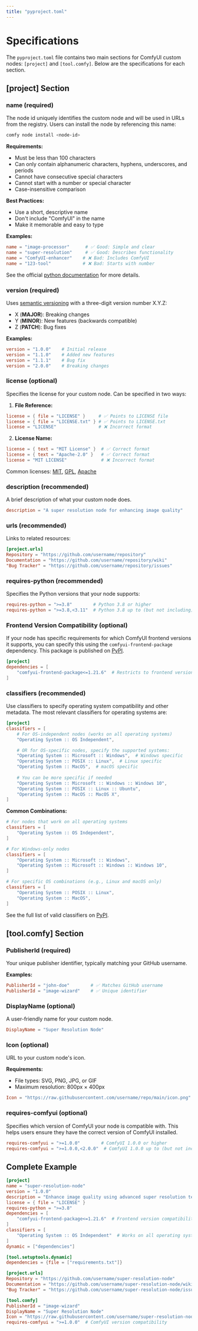 ```yaml
---
title: "pyproject.toml"
---
```


# Specifications

The `pyproject.toml` file contains two main sections for ComfyUI custom nodes: `[project]` and `[tool.comfy]`. Below are the specifications for each section.

## [project] Section

### name (required)
The node id uniquely identifies the custom node and will be used in URLs from the registry. Users can install the node by referencing this name:

```bash
comfy node install <node-id>
```

**Requirements:**
- Must be less than 100 characters
- Can only contain alphanumeric characters, hyphens, underscores, and periods
- Cannot have consecutive special characters
- Cannot start with a number or special character
- Case-insensitive comparison

**Best Practices:**
- Use a short, descriptive name
- Don't include "ComfyUI" in the name
- Make it memorable and easy to type

**Examples:**
```toml
name = "image-processor"      # ✅ Good: Simple and clear
name = "super-resolution"     # ✅ Good: Describes functionality
name = "ComfyUI-enhancer"    # ❌ Bad: Includes ComfyUI
name = "123-tool"            # ❌ Bad: Starts with number
```

See the official [python documentation](https://packaging.python.org/en/latest/guides/writing-pyproject-toml/#name) for more details.

### version (required)
Uses [semantic versioning](https://semver.org/) with a three-digit version number X.Y.Z:

- X (**MAJOR**): Breaking changes
- Y (**MINOR**): New features (backwards compatible)
- Z (**PATCH**): Bug fixes

**Examples:**
```toml
version = "1.0.0"    # Initial release
version = "1.1.0"    # Added new features
version = "1.1.1"    # Bug fix
version = "2.0.0"    # Breaking changes
```

### license (optional)
Specifies the license for your custom node. Can be specified in two ways:

1. **File Reference:**
```toml
license = { file = "LICENSE" }     # ✅ Points to LICENSE file
license = { file = "LICENSE.txt" } # ✅ Points to LICENSE.txt
license = "LICENSE"                # ❌ Incorrect format
```

2. **License Name:**
```toml
license = { text = "MIT License" }  # ✅ Correct format
license = { text = "Apache-2.0" }   # ✅ Correct format
license = "MIT LICENSE"             # ❌ Incorrect format
```

Common licenses: [MIT](https://opensource.org/license/mit), [GPL](https://www.gnu.org/licenses/gpl-3.0.en.html), [Apache](https://www.apache.org/licenses/LICENSE-2.0)

### description (recommended)
A brief description of what your custom node does.

```toml
description = "A super resolution node for enhancing image quality"
```

### urls (recommended)
Links to related resources:

```toml
[project.urls]
Repository = "https://github.com/username/repository"
Documentation = "https://github.com/username/repository/wiki"
"Bug Tracker" = "https://github.com/username/repository/issues"
```

### requires-python (recommended)
Specifies the Python versions that your node supports:

```toml
requires-python = ">=3.8"        # Python 3.8 or higher
requires-python = ">=3.8,<3.11"  # Python 3.8 up to (but not including) 3.11
```

### Frontend Version Compatibility (optional)
If your node has specific requirements for which ComfyUI frontend versions it supports, you can specify this using the `comfyui-frontend-package` dependency. This package is published on [PyPI](https://pypi.org/project/comfyui-frontend-package/).

```toml
[project]
dependencies = [
    "comfyui-frontend-package<=1.21.6"  # Restricts to frontend versions up to 1.21.6
]
```

### classifiers (recommended)
Use classifiers to specify operating system compatibility and other metadata. The most relevant classifiers for operating systems are:

```toml
[project]
classifiers = [
    # For OS-independent nodes (works on all operating systems)
    "Operating System :: OS Independent",

    # OR for OS-specific nodes, specify the supported systems:
    "Operating System :: Microsoft :: Windows",  # Windows specific
    "Operating System :: POSIX :: Linux",  # Linux specific
    "Operating System :: MacOS",  # macOS specific
    
    # You can be more specific if needed
    "Operating System :: Microsoft :: Windows :: Windows 10",
    "Operating System :: POSIX :: Linux :: Ubuntu",
    "Operating System :: MacOS :: MacOS X",
]
```

**Common Combinations:**
```toml
# For nodes that work on all operating systems
classifiers = [
    "Operating System :: OS Independent",
]

# For Windows-only nodes
classifiers = [
    "Operating System :: Microsoft :: Windows",
    "Operating System :: Microsoft :: Windows :: Windows 10",
]

# For specific OS combinations (e.g., Linux and macOS only)
classifiers = [
    "Operating System :: POSIX :: Linux",
    "Operating System :: MacOS",
]
```

See the full list of valid classifiers on [PyPI](https://pypi.org/classifiers/).

## [tool.comfy] Section

### PublisherId (required)
Your unique publisher identifier, typically matching your GitHub username.

**Examples:**
```toml
PublisherId = "john-doe"        # ✅ Matches GitHub username
PublisherId = "image-wizard"    # ✅ Unique identifier
```

### DisplayName (optional)
A user-friendly name for your custom node.

```toml
DisplayName = "Super Resolution Node"
```

### Icon (optional)
URL to your custom node's icon.

**Requirements:**
- File types: SVG, PNG, JPG, or GIF
- Maximum resolution: 800px × 400px

```toml
Icon = "https://raw.githubusercontent.com/username/repo/main/icon.png"
```

### requires-comfyui (optional)
Specifies which version of ComfyUI your node is compatible with. This helps users ensure they have the correct version of ComfyUI installed.

```toml
requires-comfyui = ">=1.0.0"        # ComfyUI 1.0.0 or higher
requires-comfyui = ">=1.0.0,<2.0.0"  # ComfyUI 1.0.0 up to (but not including) 2.0.0
```

## Complete Example
```toml
[project]
name = "super-resolution-node"
version = "1.0.0"
description = "Enhance image quality using advanced super resolution techniques"
license = { file = "LICENSE" }
requires-python = ">=3.8"
dependencies = [
    "comfyui-frontend-package<=1.21.6"  # Frontend version compatibility
]
classifiers = [
    "Operating System :: OS Independent"  # Works on all operating systems
]
dynamic = ["dependencies"]

[tool.setuptools.dynamic]
dependencies = {file = ["requirements.txt"]}

[project.urls]
Repository = "https://github.com/username/super-resolution-node"
Documentation = "https://github.com/username/super-resolution-node/wiki"
"Bug Tracker" = "https://github.com/username/super-resolution-node/issues"

[tool.comfy]
PublisherId = "image-wizard"
DisplayName = "Super Resolution Node"
Icon = "https://raw.githubusercontent.com/username/super-resolution-node/main/icon.png"
requires-comfyui = ">=1.0.0"  # ComfyUI version compatibility
```

